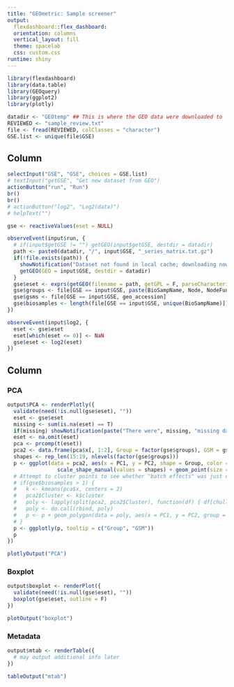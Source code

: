 ```yaml
---
title: "GEOmetric: Sample screener"
output: 
  flexdashboard::flex_dashboard:
  orientation: columns
  vertical_layout: fill
  theme: spacelab
  css: custom.css
runtime: shiny
---
```


```r
library(flexdashboard)
library(data.table)
library(GEOquery)
library(ggplot2)
library(plotly)
```

```r

datadir <- "GEOtemp" ## This is where the GEO data were downloaded to
REVIEWED <- "sample_review.txt" 
file <- fread(REVIEWED, colClasses = "character")
GSE.list <- unique(file$GSE)

```


Column  {.sidebar}
-----------------------------------------------------------------------

```r

selectInput("GSE", "GSE", choices = GSE.list)
# textInput("getGSE", "Get new dataset from GEO")
actionButton("run", "Run")
br()
br()
# actionButton("log2", "Log2(data)")
# helpText("")

gse <- reactiveValues(eset = NULL)

observeEvent(input$run, {
  # if(input$getGSE != "") getGEO(input$getGSE, destdir = datadir)
  path <- paste0(datadir, "/", input$GSE, "_series_matrix.txt.gz")
  if(!file.exists(path)) {
    showNotification("Dataset not found in local cache; downloading now. Please wait.", duration = 10, type = "default")
    getGEO(GEO = input$GSE, destdir = datadir)
  }
  gse$eset <- exprs(getGEO(filename = path, getGPL = F, parseCharacteristics = F))
  gse$groups <- file[GSE == input$GSE, paste(BioSampName, Node, NodeFunction, BSM, BSMDCD, sep = "-")]
  gse$gsms <- file[GSE == input$GSE, geo_accession]
  gse$biosamples <- length(file[GSE == input$GSE, unique(BioSampName)])
})

observeEvent(input$log2, {
  eset <- gse$eset
  eset[which(eset <= 0)] <- NaN
  gse$eset <- log2(eset)
})


```

Column {.tabset}
-----------------------------------------------------------------------

### PCA

```r

output$PCA <- renderPlotly({
  validate(need(!is.null(gse$eset), ""))
  eset <- gse$eset
  missing <- sum(is.na(eset) == T)
  if(missing) showNotification(paste("There were", missing, "missing data point(s)."), type = "warning", duration = NULL)
  eset <- na.omit(eset)
  pca <- prcomp(t(eset))
  pca2 <- data.frame(pca$x[, 1:2], Group = factor(gse$groups), GSM = gse$gsms)
  shapes <- rep_len(15:19, nlevels(factor(gse$groups)))
  p <- ggplot(data = pca2, aes(x = PC1, y = PC2, shape = Group, color = Group, label = GSM)) + 
                scale_shape_manual(values = shapes) + geom_point(size = 3)
  # Attempt to cluster points to see whether "batch effects" was just due to having more than one biosample type.
  # if(gse$biosamples > 1) {
  #   k <- kmeans(pca$x, centers = 2)
  #   pca2$Cluster <- k$cluster
  #   poly <- lapply(split(pca2, pca2$Cluster), function(df) { df[chull(df), ] })
  #   poly <- do.call(rbind, poly)
  #   p <- p + geom_polygon(data = poly, aes(x = PC1, y = PC2, group = Cluster, fill = Cluster), alpha = 0.3, linetype = 0)
  # } 
  p <- ggplotly(p, tooltip = c("Group", "GSM"))
  p
})

plotlyOutput("PCA")
```

### Boxplot

```r

output$boxplot <- renderPlot({
  validate(need(!is.null(gse$eset), ""))
  boxplot(gse$eset, outline = F)
})

plotOutput("boxplot")
```

### Metadata
```r

output$mtab <- renderTable({
  # may output additional info later
})

tableOutput("mtab")

```

